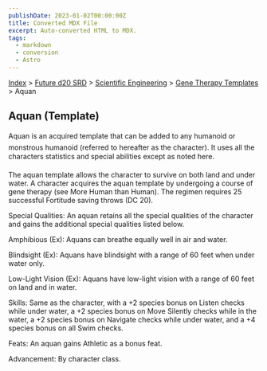 ```yaml
---
publishDate: 2023-01-02T00:00:00Z
title: Converted MDX File
excerpt: Auto-converted HTML to MDX.
tags:
  - markdown
  - conversion
  - Astro
---
```






[Index](-index) > [Future d20 SRD](future-d20-srd-index) > [Scientific Engineering](future-d20-srd-scientific-engineering-index) > [Gene Therapy Templates](future-d20-srd-scientific-engineering-gene-therapy-templates-index) > Aquan




## Aquan (Template)


Aquan is an acquired template that can be added to any humanoid or monstrous humanoid (referred to hereafter as the character). It uses all the characters statistics and special abilities except as noted here.


The aquan template allows the character to survive on both land and under water. A character acquires the aquan template by undergoing a course of gene therapy (see More Human than Human). The regimen requires 25 successful Fortitude saving throws (DC 20).


Special Qualities: An aquan retains all the special qualities of the character and gains the additional special qualities listed below.


Amphibious (Ex): Aquans can breathe equally well in air and water.


Blindsight (Ex): Aquans have blindsight with a range of 60 feet when under water only.


Low-Light Vision (Ex): Aquans have low-light vision with a range of 60 feet on land and in water.


Skills: Same as the character, with a +2 species bonus on Listen checks while under water, a +2 species bonus on Move Silently checks while in the water, a +2 species bonus on Navigate checks while under water, and a +4 species bonus on all Swim checks.


Feats: An aquan gains Athletic as a bonus feat.


Advancement: By character class.



